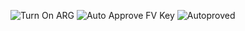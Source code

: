 ![Turn On ARG](/assets/it-security-use-cases/turn-on-arg.png)
![Auto Approve FV Key](/assets/it-security-use-cases/auto-approve-fv-key.png)
![Autoproved](/assets/it-security-use-cases/autoproved.png)